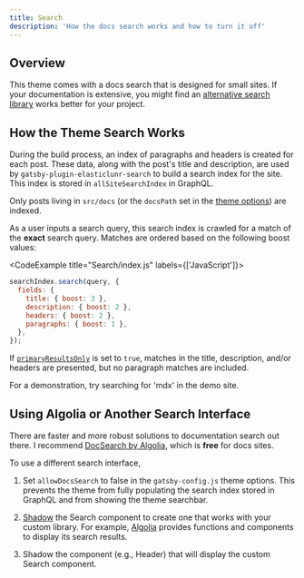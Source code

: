 ```yaml
---
title: Search
description: 'How the docs search works and how to turn it off'
---
```


<section>

## Overview

This theme comes with a docs search that is designed for small sites. If your documentation is extensive, you might find an <a href="#using-algolia-or-another-search-interface">alternative search library</a> works better for your project.

</section>

<section>

## How the Theme Search Works

During the build process, an index of paragraphs and headers is created for each post. These data, along with the post's title and description, are used by `gatsby-plugin-elasticlunr-search` to build a search index for the site. This index is stored in `allSiteSearchIndex` in GraphQL.

Only posts living in `src/docs` (or the `docsPath` set in the <a href="/docs/configuration/site-options/#theme-options">theme options</a>) are indexed.

As a user inputs a search query, this search index is crawled for a match of the **exact** search query. Matches are ordered based on the following boost values:

<CodeExample title="Search/index.js" labels={['JavaScript']}>

```js
searchIndex.search(query, {
  fields: {
    title: { boost: 3 },
    description: { boost: 2 },
    headers: { boost: 2 },
    paragraphs: { boost: 1 },
  },
});
```

</CodeExample>

If <a href="/docs/configuration/site-options/#theme-options">`primaryResultsOnly`</a> is set to `true`, matches in the title, description, and/or headers are presented, but no paragraph matches are included.

For a demonstration, try searching for 'mdx' in the demo site.

</section>

<section>

## Using Algolia or Another Search Interface

There are faster and more robust solutions to documentation search out there. I recommend <a href="https://docsearch.algolia.com/">DocSearch by Algolia</a>, which is **free** for docs sites.

To use a different search interface, 

1. Set `allowDocsSearch` to false in the `gatsby-config.js` theme options. This prevents the theme from fully populating the search index stored in GraphQL and from showing the theme searchbar.

2. <a href="/docs/styling-and-shadowing/#component-example">Shadow</a> the Search component to create one that works with your custom library. For example, <a href="https://docsearch.algolia.com/docs/dropdown/">Algolia</a> provides functions and components to display its search results.

3. Shadow the component (e.g., Header) that will display the custom Search component.

</section>